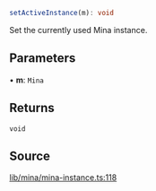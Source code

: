 ```ts
setActiveInstance(m): void
```

Set the currently used Mina instance.

## Parameters

• **m**: `Mina`

## Returns

`void`

## Source

[lib/mina/mina-instance.ts:118](https://github.com/o1-labs/o1js/blob/000b9835d52eede806be269b958c57000ff32f72/src/lib/mina/mina-instance.ts#L118)
